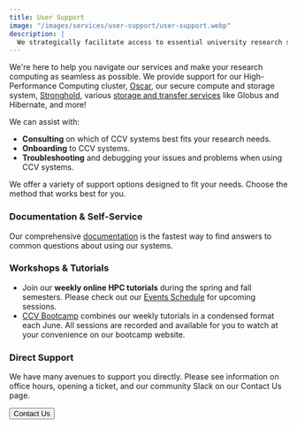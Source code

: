 ```yaml
---
title: User Support
image: "/images/services/user-support/user-support.webp"
description: |
  We strategically facilitate access to essential university research services.
---
```


<ContentSection title="How We Support Brown">

We're here to help you navigate our services and make your research computing as seamless as possible. We provide
support for our High-Performance Computing cluster, [Oscar](/services/oscar), our secure compute and storage system,
[Stronghold](/services/stronghold), various [storage and transfer services](/services/storage) like Globus and
Hibernate, and more!

We can assist with:

- **Consulting** on which of CCV systems best fits your research needs.
- **Onboarding** to CCV systems.
- **Troubleshooting** and debugging your issues and problems when using CCV systems.

</ContentSection>

<ContentSection title="Contact Us">
We offer a variety of support options designed to fit your needs. Choose the method that works best for you.

### Documentation & Self-Service

Our comprehensive <a href="https://docs.ccv.brown.edu/documentation/" target="_blank" rel="noopener noreferrer">documentation</a> is the fastest way to find answers to common questions about using our systems.

### Workshops & Tutorials

- Join our **weekly online HPC tutorials** during the spring and fall semesters. Please check out our
<a href="https://events.brown.edu/ccv/all" target="_blank" rel="noopener noreferrer">Events Schedule</a> for upcoming sessions.
- <a href="https://docs.ccv.brown.edu/bootcamp/bootcamp-2025" target="_blank" rel="noopener noreferrer">CCV Bootcamp</a>
combines our weekly tutorials in a condensed format each June. All sessions are recorded and available for you to watch
at your convenience on our bootcamp website.

### Direct Support

We have many avenues to support you directly. Please see information on office hours, opening a ticket, and our
community Slack on our Contact Us page.

<Button external={false} href="/about/contact">Contact Us</Button>

</ContentSection>
